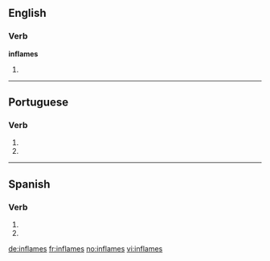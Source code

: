 ==English==

===Verb===
'''inflames'''

# {{third-person singular of|[[inflame]]}}

----

==Portuguese==

===Verb===
{{pt-verb form}}

# {{pt-verb form of|[[inflamar]]|ar|subjunctive|present|singular|second}}
# {{pt-verb form of|[[inflamar]]|ar|imperative|negative|singular|second}}

----

==Spanish==

===Verb===
{{es-verb-form|inflamar}}

# {{es-verb form of|ending=ar|mood=imperative|sense=negative|pers=2|formal=no|number=singular|[[inflamar]]}}
# {{es-verb form of|ending=ar|mood=subjunctive|tense=present|pers=2|formal=no|number=singular|[[inflamar]]}}

[[de:inflames]]
[[fr:inflames]]
[[no:inflames]]
[[vi:inflames]]